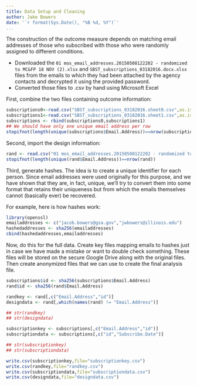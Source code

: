 ```yaml
---
title: Data Setup and Cleaning
author: Jake Bowers
date: '`r format(Sys.Date(), "%B %d, %Y")`'
...
```


The construction of the outcome measure depends on matching email addresses of those who subscribed with those who were randomly assigned to different conditions.

 - Downloaded the `01 mos_email_addresses.20150508122202 - randomized to MC&FP 18 NOV (2).xlsx` and `SBST_subscriptions_03182016.docx.xlsx` files from the emails to which they had been attached by the agency contacts and decrypted it using the provided password.
 - Converted those files to .csv by hand using Microsoft Excel

First, combine the two files containing outcome information:

```r
subscriptions0<-read.csv("SBST_subscriptions_03182016.sheet0.csv",as.is=TRUE,header=TRUE)
subscriptions1<-read.csv("SBST_subscriptions_03182016.sheet1.csv",as.is=TRUE,header=TRUE)
subscriptions <- rbind(subscriptions0,subscriptions1)
## We should have only one unique email address per row
stopifnot(length(unique(subscriptions$Email.Address))==nrow(subscriptions))
```

Second, import the design information:
```r
rand <- read.csv("01 mos_email_addresses.20150508122202 - randomized to MC&FP 18 NOV (2).csv",as.is=TRUE,header=TRUE)
stopifnot(length(unique(rand$Email.Address))==nrow(rand))

```

Third, generate hashes. The idea is to create a unique identifier for each person. Since email addresses were used originally for this purpose, and we have shown that they are, in fact, unique, we'll try to convert them into some format that retains their uniqueness but from which the emails themselves cannot (basically ever) be recovered.

For example, here is how hashes work:
```r
library(openssl)
emailaddresses <- c("jacob.bowers@gsa.gov","jwbowers@illinois.edu")
hashedaddresses <- sha256(emailaddresses)
cbind(hashedaddresses,emailaddresses)
```

Now, do this for the full data. Create key files mapping emails to hashes just in case we have made a mistake or want to double check something. These files will be stored on the secure Google Drive along with the original files. Then create anonymized files that we can use to create the final analysis file.

```r
subscriptions$id <- sha256(subscriptions$Email.Address)
rand$id <- sha256(rand$Email.Address)

randkey <- rand[,c("Email.Address","id")]
designdata <- rand[,which(names(rand) != "Email.Address")]

## str(randkey)
## str(designdata)

subscriptionkey <- subscriptions[,c("Email.Address","id")]
subscriptiondata <- subscriptions[,c("id","Subscribe.Date")]

## str(subscriptionkey)
## str(subscriptiondata)

write.csv(subscriptionkey,file="subscriptionkey.csv")
write.csv(randkey,file="randkey.csv")
write.csv(subscriptiondata,file="subscriptiondata.csv")
write.csv(designdata,file="designdata.csv")
```
